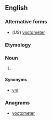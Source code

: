 ==English==

===Alternative forms===
* (''US'') [[yoctometer]]

===Etymology===
{{prefix|yocto|metre}}

===Noun===
{{en-noun}}

# {{SI-unit|yocto|metre|length}}

====Synonyms====
* [[ym]]

===Anagrams===
* [[yoctometer#English|yoctometer]]